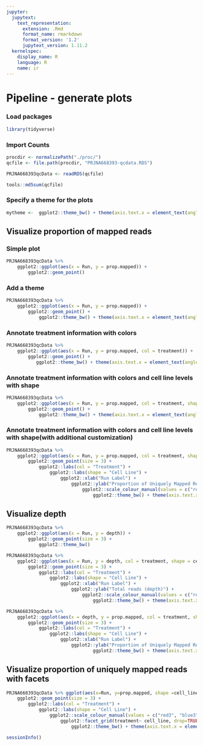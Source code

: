 ```yaml
---
jupyter:
  jupytext:
    text_representation:
      extension: .Rmd
      format_name: rmarkdown
      format_version: '1.2'
      jupytext_version: 1.11.2
  kernelspec:
    display_name: R
    language: R
    name: ir
---
```


# Pipeline - generate plots


### Load packages

```r
library(tidyverse)
```

### Import Counts

```r
procdir <- normalizePath("./proc/")
qcfile <- file.path(procdir, "PRJNA668393-qcdata.RDS")

PRJNA668393qcData <- readRDS(qcfile)

tools::md5sum(qcfile)
```

### Specify a theme for the plots

```r
mytheme <-  ggplot2::theme_bw() + theme(axis.text.x = element_text(angle = 45, hjust = 1))
```

## Visualize proportion of mapped reads


### Simple plot

```r
PRJNA668393qcData %>%
    ggplot2::ggplot(aes(x = Run, y = prop.mapped)) + 
        ggplot2::geom_point()
```

### Add a theme

```r
PRJNA668393qcData %>%
    ggplot2::ggplot(aes(x = Run, y = prop.mapped)) + 
        ggplot2::geom_point() +
            ggplot2::theme_bw() + theme(axis.text.x = element_text(angle = 45, hjust = 1))
```

### Annotate treatment information with colors

```r
PRJNA668393qcData %>%
    ggplot2::ggplot(aes(x = Run, y = prop.mapped, col = treatment)) + 
        ggplot2::geom_point() + 
           ggplot2::theme_bw() + theme(axis.text.x = element_text(angle = 45, hjust = 1))
```

### Annotate treatment information with colors and cell line levels with shape

```r
PRJNA668393qcData %>%
    ggplot2::ggplot(aes(x = Run, y = prop.mapped, col = treatment, shape = cell_line)) + 
        ggplot2::geom_point() + 
            ggplot2::theme_bw() + theme(axis.text.x = element_text(angle = 45, hjust = 1))
```

### Annotate treatment information with colors and cell line levels with shape(with additional customization)

```r
PRJNA668393qcData %>%
    ggplot2::ggplot(aes(x = Run, y = prop.mapped, col = treatment, shape = cell_line)) +
        ggplot2::geom_point(size = 3) +
            ggplot2::labs(col = "Treatment") +
                ggplot2::labs(shape = "Cell Line") +
                    ggplot2::xlab("Run Label") + 
                        ggplot2::ylab("Proportion of Uniquely Mapped Reads") +
                            ggplot2::scale_colour_manual(values = c("red3", "blue3", "green3")) +
                                ggplot2::theme_bw() + theme(axis.text.x = element_text(angle = 45, hjust = 1))
```

## Visualize depth

```r
PRJNA668393qcData %>%
    ggplot2::ggplot(aes(x = Run, y = depth)) +
        ggplot2::geom_point(size = 3) +
            ggplot2::theme_bw()
```

```r
PRJNA668393qcData %>%
    ggplot2::ggplot(aes(x = Run, y = depth, col = treatment, shape = cell_line)) +
        ggplot2::geom_point(size = 3) +
            ggplot2::labs(col = "Treatment") +
                ggplot2::labs(shape = "Cell Line") +
                    ggplot2::xlab("Run Label") + 
                        ggplot2::ylab("Total reads (depth)") +
                            ggplot2::scale_colour_manual(values = c("red3", "blue3", "green3")) +
                                ggplot2::theme_bw() + theme(axis.text.x = element_text(angle = 45, hjust = 1))
```

```r
PRJNA668393qcData %>%
    ggplot2::ggplot(aes(x = depth, y = prop.mapped, col = treatment, shape = cell_line)) +
        ggplot2::geom_point(size = 3) +
            ggplot2::labs(col = "Treatment") +
                ggplot2::labs(shape = "Cell Line") +
                    ggplot2::xlab("Run Label") + 
                        ggplot2::ylab("Proportion of Uniquely Mapped Reads") +
                                ggplot2::theme_bw() + theme(axis.text.x = element_text(angle = 45, hjust = 1))
```

## Visualize proportion of uniquely mapped reads with facets

```r
PRJNA668393qcData %>% ggplot(aes(x=Run, y=prop.mapped, shape =cell_line, color=treatment))+
    ggplot2::geom_point(size = 3) +
        ggplot2::labs(col = "Treatment") +
            ggplot2::labs(shape = "Cell Line") +
                ggplot2::scale_colour_manual(values = c("red3", "blue3", "green3")) +
                    ggplot2::facet_grid(treatment~ cell_line, drop=TRUE, scales="free_x", space="free") +
                        ggplot2::theme_bw() + theme(axis.text.x = element_text(angle = 45, hjust = 1))
```

```r
sessionInfo()
```
